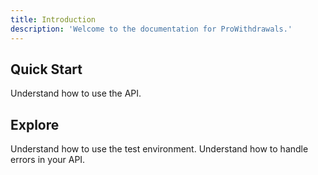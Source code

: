 ```yaml
---
title: Introduction
description: 'Welcome to the documentation for ProWithdrawals.'
---
```


## Quick Start

<CardGroup cols={1}>
<Card
    title="API Reference"
    icon="terminal"
    href="api-reference/introduction"
  >
    Understand how to use the API.
  </Card>
</CardGroup>

## Explore

<CardGroup cols={2}>
<Card
    title="Test Environment"
    icon="vial"
    href="test-environment"
  >
    Understand how to use the test environment.
  </Card>
  <Card
    title="Error Handling"
    icon="circle-exclamation"
    href="error-codes"
  >
    Understand how to handle errors in your API.
  </Card>
</CardGroup>